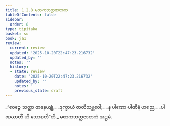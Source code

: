 ```yaml
---
title: 1.2.8 မတကဘတ္တဇာတက
tableOfContents: false
sidebar:
  order: 8
type: tipitaka
basket: su
book: ja1
review:
  current: review
  updated: '2025-10-20T22:47:23.216732'
  updated_by: ''
  notes: ''
  history:
  - state: review
    date: '2025-10-20T22:47:23.216732'
    updated_by: ''
    notes: ''
    previous_state: draft
---
```



<DynamicBreadcrumb />


<ReviewStatus review={frontmatter.review} showDetails={true} />

<HypothesisAnnotation frontmatter={frontmatter} />

<Division number="18" book="ja1" e="ch" v="22" p="5">

<Paragraph number="38" type="verses" book="ja1">
_“ဧဝဉ္စေ သတ္တာ ဇာနေယျုံ,_  
_ဒုက္ခာယံ ဇာတိသမ္ဘဝေါ;_  
_န ပါဏော ပါဏိနံ ဟညေ,_  
_ပါဏဃာတီ ဟိ သောစတီ”တိ._  


</Paragraph>
</Division>

<Paragraph number="39" type="center" book="ja1">
မတကဘတ္တဇာတကံ အဋ္ဌမံ.
</Paragraph>